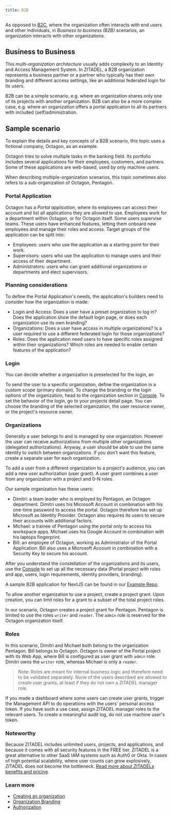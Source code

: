 ```yaml
---
title: B2B
---
```



As opposed to [B2C](./b2c), where the organization often interacts with end users and other individuals,
in _Business to business (B2B)_ scenarios, an organization interacts with other organizations.

## Business to Business

This *multi-organization architecture* usually adds complexity to an Identity and Access Management System.
In ZITADEL, a B2B organization represents a business partner or a partner who typically has their own branding and different access settings, like an additional federated login for its users.

B2B can be a simple scenario, e.g. where an organization shares only one of its projects with another organization.
B2B can also be a more complex case, e.g. where an organization offers a portal application to all its partners with included (self)administration.

<!-- This guide describes an application  -->
## Sample scenario

To explain the details and key concepts of a B2B scenario, this topic uses a fictional company, Octagon, as an example.

Octagon tries to solve multiple tasks in the banking field.
Its portfolio includes several applications for their employees, customers, and partners.
Some of these applications are web-based, used by only machine users.

When describing multiple-organization scenarios, this topic sometimes also refers to a sub-organization of Octagon, Pentagon.

### Portal Application

Octagon has a *Portal application*, where its employees can access their account and list all applications they are allowed to use.
Employees work for a department within Octagon, or for Octagon itself. 
Some users supervise teams.
These users have enhanced features, letting them onboard new employees and manage their roles and access.
Target groups of the application can be split into:
- Employees: users who use the application as a starting point for their work.
- Supervisors: users who use the application to manage users and their access of their department.
- Administrators: users who can grant additional organizations or departments and elect supervisors.

### Planning considerations

To define the Portal Application's needs, the application's builders need to consider how the organization is made:

- Login and Access: Does a user have a preset organization to log in?
  Does the application show the default login page, or does each organization use its own branding?
- Organizations: Does a user have access in multiple organizations?
  Is a user required to use a different federated login for those organizations?
- Roles: Does the application need users to have specific roles assigned within their organizations?
  Which roles are needed to enable certain features of the application?

### Login

You can decide whether a organization is preselected for the login, an

To send the user to a specific organization, define the organization in a custom scope (primary domain).
To change the branding or the login options of the organization, head to the organization section in [Console](https://console.zitadel.ch/org). 
To set the behavior of the login, go to your projects detail page.
You can choose the branding of the selected organization, the user resource owner, or the project's resource owner.

### Organizations

Generally a user belongs to and is managed by one organization.
However the user can receive authorizations from multiple other organizations (delegated authorizations).
Anyway, a user should be able to use the same identity to switch between organizations.
If you don't want this feature, create a separate user for each organization.

To add a user from a different organization to a project's audience, you can add a new user authorization (user grant).
A user grant combines a user from any organization with a project and 0-N roles.

Our sample organization has these users:

- Dimitri: a team leader who is employed by Pentagon, an Octagon department.
  Dimitri uses his Microsoft Account in combination with his one-time password to access the portal.
  Octagon therefore has set up Microsoft as Identity Provider.
  Octagon also requires its users to secure their accounts with additional factors.
- Michael: a trainee of Pentagon using the portal only to access his workspace apps.
  Michael uses his Google Account in combination with his laptops fingerprint.
- Bill: an employee of Octagon, working as Administrator of the Portal Application.
  Bill also uses a Microsoft Account in combination with a Security Key to secure his account.

After you understand the constellation of the organizations and its users, use the
[Console](https://console.zitadel.ch/org) to set up all the necessary data (Portal project with roles and app, users, login requirements, identity providers, branding).

A sample B2B application for NextJS can be found in our [Example Repo](https://github.com/caos/zitadel-examples).

To allow another organization to use a project, create a project grant. Upon creation, you can limit roles for a grant to a subset of the total project roles.

In our scenario, Octagon creates a project grant for Pentagon.
Pentagon is limited to use the roles `writer` and `reader`.
The `admin` role is reserved for the Octagon organization itself.

<B2B></B2B>

### Roles

In this scenario, Dimitri and Michael both belong to the organization Pentagon.
Bill belongs to Octagon.
Octagon is owner of the Portal project with its Web App, where Bill is configured as user grant with `admin` role.
Dimitri owns the `writer` role, whereas Michael is only a `reader`.

> Note: Roles are meant for internal business logic and therefore need to be validated separately. None of the users described are allowed to create user grants, at least if they do not own a ZITADEL manager role.

If you made a dashboard where some users can create user grants, trigger the Management API to do operations with the users' personal access token.
If you have such a use case, assign ZITADEL manager roles to the relevant users.
To create a meaningful audit log, do not use machine user's token.

### Noteworthy

Because ZITADEL includes unlimited users, projects, and applications, and because it comes with all security features in the FREE tier, ZITADEL is a great alternative to other SaaS IAM systems such as Auth0 or Okta.
In cases of high potential scalability, where user counts can grow explosively, ZITADEL does not become the bottleneck.
[Read more about ZITADELs benefits and pricing](https://zitadel.ch/pricing).

### Learn more

- [Creating an organization](../basics/organizations#exercise---create-a-new-organization)
- [Organization Branding](../customization/branding)
- [Authorization](../authorization/oauth-recommended-flows)
